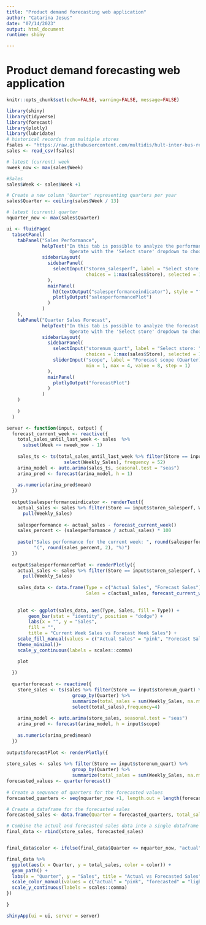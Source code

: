 ```yaml
---
title: "Product demand forecasting web application"
author: "Catarina Jesus"
date: "07/14/2023"
output: html_document
runtime: shiny

---
```


# Product demand forecasting web application

```r
knitr::opts_chunk$set(echo=FALSE, warning=FALSE, message=FALSE)
```

```r
library(shiny)
library(tidyverse)
library(forecast)
library(plotly)
library(lubridate)
# historical records from multiple stores
fsales <- "https://raw.githubusercontent.com/multidis/hult-inter-bus-reports-r/main/forecasting/sales_weekly.csv"
sales <- read_csv(fsales)

# latest (current) week
nweek_now <- max(sales$Week)

#Sales
sales$Week <- sales$Week +1

# Create a new column 'Quarter' representing quarters per year
sales$Quarter <- ceiling(sales$Week / 13)

# latest (current) quarter
nquarter_now <- max(sales$Quarter)
```

```r
ui <- fluidPage(
  tabsetPanel(
    tabPanel("Sales Performance", 
             helpText("In this tab is possible to analyze the performance indicator for the current week´s actual sales vs the forecast comupted at the end of the last week in a selected store.
                       Operate with the 'Select store' dropdown to choose the store."),
             sidebarLayout(
               sidebarPanel(
                 selectInput("storen_salesperf", label = "Select store: ",
                             choices = 1:max(sales$Store), selected = 1)
               ),
               mainPanel(
                 h3(textOutput("salesperformanceindicator"), style = "font-weight: bold;"),
                 plotlyOutput("salesperformancePlot")
               )
             )
    ),
    tabPanel("Quarter Sales Forecast", 
             helpText("In this tab is possible to analyze the forecast for a specific future quarter during the upcoming year in a selected store.
                       Operate with the 'Select store' dropdown to choose the store, and the 'Forecast scope (Quarter)' slider to choose the forecast scope."),
             sidebarLayout(
               sidebarPanel(
                 selectInput("storenum_quart", label = "Select store: ",
                             choices = 1:max(sales$Store), selected = 1),
                 sliderInput("scope", label = "Forecast scope (Quarter): ",
                             min = 1, max = 4, value = 8, step = 1)
               ),
               mainPanel(
                 plotlyOutput("forecastPlot")
               )
             )
    )
    
    )
  )


```

```r
server <- function(input, output) {
  forecast_current_week <- reactive({
    total_sales_until_last_week <- sales  %>%
      subset(Week <= nweek_now - 1)
    
    sales_ts <- ts(total_sales_until_last_week %>% filter(Store == input$storen_salesperf) %>%
                     select(Weekly_Sales), frequency = 52)
    arima_model <- auto.arima(sales_ts, seasonal.test = "seas")
    arima_pred <- forecast(arima_model, h = 1)
    
    as.numeric(arima_pred$mean)
  })
  
  output$salesperformanceindicator <- renderText({
    actual_sales <- sales %>% filter(Store == input$storen_salesperf, Week == nweek_now) %>%
      pull(Weekly_Sales)
    
    salesperformance <- actual_sales - forecast_current_week()
    sales_percent <- (salesperformance / actual_sales) * 100
    
    paste("Sales performance for the current week: ", round(salesperformance, 2), 
          "(", round(sales_percent, 2), "%)")
  })
  
  output$salesperformancePlot <- renderPlotly({
    actual_sales <- sales %>% filter(Store == input$storen_salesperf, Week == nweek_now) %>%
      pull(Weekly_Sales)
    
    sales_data <- data.frame(Type = c("Actual Sales", "Forecast Sales"),
                             Sales = c(actual_sales, forecast_current_week()))
    
    
    plot <- ggplot(sales_data, aes(Type, Sales, fill = Type)) +
        geom_bar(stat = "identity", position = "dodge") +
        labs(x = "", y = "Sales",
        fill = "", 
        title = "Current Week Sales vs Forecast Week Sales") +
    scale_fill_manual(values = c("Actual Sales" = "pink", "Forecast Sales" = "lightblue")) +
    theme_minimal()+
    scale_y_continuous(labels = scales::comma)

    plot
    
  })
  
  quarterforecast <- reactive({
    store_sales <- ts(sales %>% filter(Store == input$storenum_quart) %>%
                        group_by(Quarter) %>%
                        summarize(total_sales = sum(Weekly_Sales, na.rm = TRUE)) %>%
                        select(total_sales),frequency=4)
    
    arima_model <- auto.arima(store_sales, seasonal.test = "seas")
    arima_pred <- forecast(arima_model, h = input$scope)
  
    as.numeric(arima_pred$mean)
  })
  
output$forecastPlot <- renderPlotly({
  
store_sales <- sales %>% filter(Store == input$storenum_quart) %>%
                        group_by(Quarter) %>%
                        summarize(total_sales = sum(Weekly_Sales, na.rm = TRUE)) %>%       select(Quarter, total_sales)
forecasted_values <- quarterforecast()  
  
# Create a sequence of quarters for the forecasted values
forecasted_quarters <- seq(nquarter_now +1, length.out = length(forecasted_values))

# Create a dataframe for the forecasted sales
forecasted_sales <- data.frame(Quarter = forecasted_quarters, total_sales = forecasted_values)

# Combine the actual and forecasted sales data into a single dataframe
final_data <- rbind(store_sales, forecasted_sales)


final_data$color <- ifelse(final_data$Quarter <= nquarter_now, "actual", "forecasted")

final_data %>%
  ggplot(aes(x = Quarter, y = total_sales, color = color)) +
  geom_path() +
  labs(x = "Quarter", y = "Sales", title = "Actual vs Forecasted Sales") +
  scale_color_manual(values = c("actual" = "pink", "forecasted" = "lightblue")) +
  scale_y_continuous(labels = scales::comma)
})
  
}

shinyApp(ui = ui, server = server)
```
 
